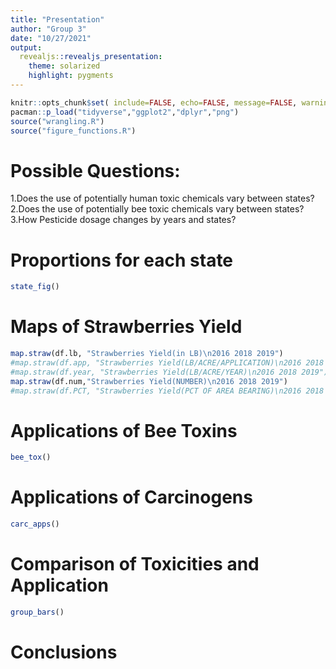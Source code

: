 ```yaml
---
title: "Presentation"
author: "Group 3"
date: "10/27/2021"
output:
  revealjs::revealjs_presentation:
    theme: solarized
    highlight: pygments
---
```

<style type="text/css">
p { text-align: left; }
</style>

```r
knitr::opts_chunk$set( include=FALSE, echo=FALSE, message=FALSE, warning=FALSE)
pacman::p_load("tidyverse","ggplot2","dplyr","png")
source("wrangling.R")
source("figure_functions.R")
```

# Possible Questions:  
1.Does the use of potentially human toxic chemicals vary between states?  
2.Does the use of potentially bee toxic chemicals vary between states?    
3.How Pesticide dosage changes by years and states?    

# Proportions for each state
```r
state_fig()
```

# Maps of Strawberries Yield
```r
map.straw(df.lb, "Strawberries Yield(in LB)\n2016 2018 2019")
#map.straw(df.app, "Strawberries Yield(LB/ACRE/APPLICATION)\n2016 2018 2019")
#map.straw(df.year, "Strawberries Yield(LB/ACRE/YEAR)\n2016 2018 2019")
map.straw(df.num,"Strawberries Yield(NUMBER)\n2016 2018 2019")
#map.straw(df.PCT, "Strawberries Yield(PCT OF AREA BEARING)\n2016 2018 2019") 
```

# Applications of Bee Toxins
```r
bee_tox()
```

# Applications of Carcinogens
```r
carc_apps()
```

# Comparison of Toxicities and Application
```r
group_bars()
```


# Conclusions
```r
```
